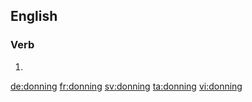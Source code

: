 
==English==

===Verb===
{{head|en|present participle}}

# {{present participle of|don|lang=en}}

[[de:donning]]
[[fr:donning]]
[[sv:donning]]
[[ta:donning]]
[[vi:donning]]